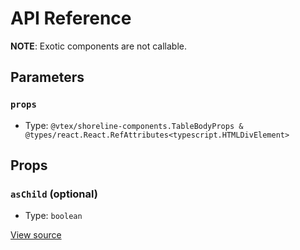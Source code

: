 # API Reference

**NOTE**: Exotic components are not callable.

## Parameters

### `props`

- Type: `@vtex/shoreline-components.TableBodyProps & @types/react.React.RefAttributes<typescript.HTMLDivElement>`

## Props

### `asChild` (optional)

- Type: `boolean`

[View source](https://github.com/vtex/shoreline/blob/5bb42970a/packages/components/src/table/table-body.tsx#L5)
